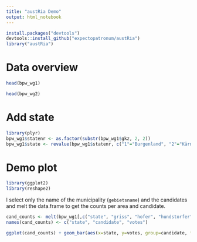 ```yaml
---
title: "austRia Demo"
output: html_notebook
---
```


```r
install.packages("devtools")
devtools::install_github("expectopatronum/austRia")
library("austRia")
```

# Data overview

```r
head(bpw_wg1)
```

```r
head(bpw_wg2)
```

# Add state

```r
library(plyr)
bpw_wg1$statenr <- as.factor(substr(bpw_wg1$gkz, 2, 2))
bpw_wg1$state <- revalue(bpw_wg1$statenr, c("1"="Burgenland", "2"="Kärnten", "3"="Niederösterreich", "4"="Oberösterreich", "5"="Salzburg", "6"="Steiermark", "7"="Tirol", "8"="Vorarlberg", "9"="Wien"))
```


# Demo plot

```r
library(ggplot2)
library(reshape2)
```

I select only the name of the municipality (`gebietsname`) and the candidates and melt the data.frame to get the counts per area and candidate.

```r
cand_counts <- melt(bpw_wg1[,c("state", "griss", "hofer", "hundstorfer", "khol", "lugner", "vanderbellen")], )
names(cand_counts) <- c("state", "candidate", "votes")
```

```r
ggplot(cand_counts) + geom_bar(aes(x=state, y=votes, group=candidate, fill=candidate), stat="identity", position="dodge") + scale_fill_manual(values=c("gray", "blue", "red", "black", "orange", "green")) + theme(axis.text.x = element_text(angle = 90, hjust = 1))
```


